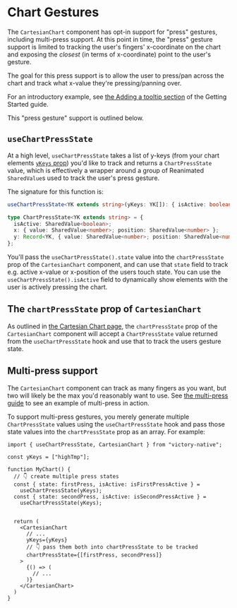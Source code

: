 
# Chart Gestures

The `CartesianChart` component has opt-in support for "press" gestures, including multi-press support. At this point in time, the "press" gesture support is limited to tracking the user's fingers' x-coordinate on the chart and exposing the _closest_ (in terms of x-coordinate) point to the user's gesture.

The goal for this press support is to allow the user to press/pan across the chart and track what x-value they're pressing/panning over.

<div className="flex justify-center mb-10">
  <div className="rounded-md overflow-hidden border shadow">
    <ReactPlayer
      width={350}
      height={(1096 / 764) * 350}
      playing={true}
      loop={true}
      controls={true}
      url={stocksMp4}
    />
  </div>
</div>

For an introductory example, see [the Adding a tooltip section](../getting-started.mdx#adding-a-tooltip) of the Getting Started guide.

This "press gesture" support is outlined below.

## `useChartPressState`

At a high level, `useChartPressState` takes a list of y-keys (from your chart elements [`yKeys` prop](./cartesian-chart.md#ykeys-required)) you'd like to track and returns a `ChartPressState` value, which is effectively a wrapper around a group of Reanimated `SharedValue`s used to track the user's press gesture.

The signature for this function is:

```ts
useChartPressState<YK extends string>(yKeys: YK[]): { isActive: boolean; state: ChartPressState<YK> }

type ChartPressState<YK extends string> = {
  isActive: SharedValue<boolean>;
  x: { value: SharedValue<number>; position: SharedValue<number> };
  y: Record<YK, { value: SharedValue<number>; position: SharedValue<number> }>;
};
```

You'll pass the `useChartPressState().state` value into the `chartPressState` prop of the `CartesianChart` component, and can use that `state` field to track e.g. active x-value or x-position of the users touch state. You can use the `useChartPressState().isActive` field to dynamically show elements with the user is actively pressing the chart.

## The `chartPressState` prop of `CartesianChart`

As outlined in [the Cartesian Chart page](./cartesian-chart.md#chartpressstate), the `chartPressState` prop of the `CartesianChart` component will accept a `ChartPressState` value returned from the `useChartPressState` hook and use that to track the users gesture state.

## Multi-press support

The `CartesianChart` component can track as many fingers as you want, but two will likely be the max you'd reasonably want to use. See [the multi-press guide](./guides/multi-press.md) to see an example of multi-press in action.

To support multi-press gestures, you merely generate multiple `ChartPressState` values using the `useChartPressState` hook and pass those state values into the `chartPressState` prop as an array. For example:

```tsx
import { useChartPressState, CartesianChart } from "victory-native";

const yKeys = ["highTmp"];

function MyChart() {
  // 👇 create multiple press states
  const { state: firstPress, isActive: isFirstPressActive } =
    useChartPressState(yKeys);
  const { state: secondPress, isActive: isSecondPressActive } =
    useChartPressState(yKeys);


  return (
    <CartesianChart
      // ...
      yKeys={yKeys}
      // 👇 pass them both into chartPressState to be tracked
      chartPressState={[firstPress, secondPress]}
    >
      {() => (
        // ...
      )}
    </CartesianChart>
  )
}
```
